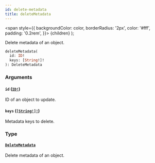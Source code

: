```yaml
---
id: delete-metadata
title: deleteMetadata
---
```


<span
style={{
      backgroundColor: color,
      borderRadius: '2px',
      color: '#fff',
      padding: '0.2rem',
    }}>
{children}
</span>
);

Delete metadata of an object.

```graphql
deleteMetadata(
  id: ID!
  keys: [String!]!
): DeleteMetadata

```

### Arguments

#### `id` ([`ID!`](/api-reference/scalars/id.mdx))

ID of an object to update.

#### `keys` ([`[String!]!`](/api-reference/scalars/string.mdx))

Metadata keys to delete.

### Type

#### [`DeleteMetadata`](/api-reference/objects/delete-metadata.mdx)

Delete metadata of an object.
